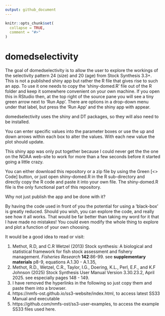 ```yaml
---
output: github_document
---
```


<!-- README.md is generated from README.Rmd. Please edit that file -->

```r
knitr::opts_chunk$set(
  collapse = TRUE,
  comment = "#>"
)
```

# domedselectivity

<!-- badges: start -->
<!-- badges: end -->

The goal of domedselectivity is to allow the user to explore the workings of the selectivity pattern 24 (size) and 20 (age) from Stock Synthesis 3.3+.
This is not a published shiny app but rather the R file that gives rise to such an app. To use it one needs to copy the 'shiny-domed.R' file out of the R folder and keep it somewhere convenient on your own machine. If you open this in RStudio then, at the top right of the source pane you will see a tiny green arrow next to 'Run App'. There are options in a drop-down menu under that label, but press the 'Run App' and the shiny app with appear. 

domedselectivity uses the shiny and DT packages, so they will also need to be installed.

You can enter specific values into the parameter boxes or use the up and down arrows within each box to alter the values. With each new value the plot should update. 

This shiny app was only put together because I could never get the the one on the NOAA web-site to work for more than a few seconds before it started going a little crazy.

You can either download this repository or a zip file by using the Green [<> Code] button, or just open shiny-domed.R in the R sub-directory and directly copy the R code and paste it into your own file. The shiny-domed.R file is the only functional part of this repository.

Why not just publish the app and be done with it?

By having the code used in front of you the potential for using a 'black-box' is greatly reduced. Should you wish, you can explore the code, and really see how it all works. That would be far better than taking my word for it that I have made no mistakes! You could even modify the whole thing to explore and plot a function of your own choosing.

It would be a good idea to read or visit:

1) Methot, R.D, and C.R Wetzel (2013) Stock synthesis: A biological and statistical framework for fish stock assessment and fishery management. _Fisheries Research_ **142**:86-99. see **supplementary materials** p8-9, equations A.1.30 - A.1.35, 
2) Methot, R.D., Wetzel, C.R., Taylor, I.G., Doering, K.L., Perl, E.F., and K.F Johnson (2025) Stock Synthesis User Manual Version 3.30.23.2, April 2025. see especially pages 148 - 149.
3) I have removed the hyperlinks in the following so just copy them and paste them into a browser. 
4) https://<span></span>nmfs-ost.github.io/ss3-website/index.html, to access latest SS33 Manual and executable 
5) https://<span></span>github.com/nmfs-ost/ss3-user-examples, to access the example SS33 files used here.








